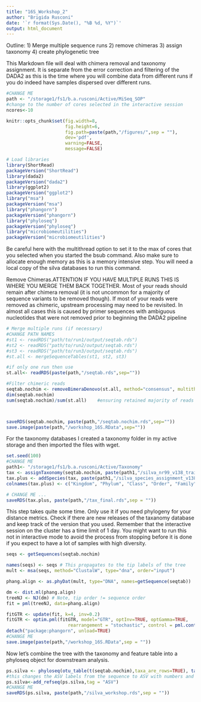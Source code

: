 ```yaml
---
title: "16S_Workshop_2"
author: "Brigida Rusconi"
date: '`r format(Sys.Date(), "%B %d, %Y")`'
output: html_document
---
```

Outline:
1) Merge multiple sequence runs
2) remove chimeras
3) assign taxonomy
4) create phylogenetic tree

This Markdown file will deal with chimera removal and taxonomy assignment. It is separate from the error correction and filtering of the DADA2 as this is the time where you will combine data from different runs if you do indeed have samples dispersed over different runs.

```r
#CHANGE ME
path <- "/storage1/fs1/b.a.rusconi/Active/MiSeq_SOP" 
#change to the number of cores selected in the interactive session
ncores<-10

knitr::opts_chunk$set(fig.width=8,
                      fig.height=6,
                      fig.path=paste(path,"/figures/",sep = ""),
                      dev='pdf',
                      warning=FALSE,
                      message=FALSE)
```

```r
# Load libraries
library(ShortRead)
packageVersion("ShortRead")
library(dada2)
packageVersion("dada2")
library(ggplot2)
packageVersion("ggplot2")
library("msa")
packageVersion("msa")
library("phangorn")
packageVersion("phangorn")
library("phyloseq")
packageVersion("phyloseq")
library("microbiomeutilities")
packageVersion("microbiomeutilities")
```
Be careful here with the multithread option to set it to the max of cores that you selected when you started the bsub command. Also make sure to allocate enough memory as this is a memory intensive step. You will need a local copy of the silva databases to run this command.

Remove Chimeras.ATTENTION IF YOU HAVE MULTIPLE RUNS THIS IS WHERE YOU MERGE THEM BACK TOGETHER.
Most of your reads should remain after chimera removal (it is not uncommon for a majority of sequence variants to be removed though). If most of your reads were removed as chimeric, upstream processing may need to be revisited. In almost all cases this is caused by primer sequences with ambiguous nucleotides that were not removed prior to beginning the DADA2 pipeline

```r
# Merge multiple runs (if necessary)
#CHANGE PATH NAMES
#st1 <- readRDS("path/to/run1/output/seqtab.rds")
#st2 <- readRDS("path/to/run2/output/seqtab.rds")
#st3 <- readRDS("path/to/run3/output/seqtab.rds")
#st.all <- mergeSequenceTables(st1, st2, st3)

#if only one run then use 
st.all<- readRDS(paste(path,"/seqtab.rds",sep=""))
```

```r
#Filter chimeric reads
seqtab.nochim <- removeBimeraDenovo(st.all, method="consensus", multithread=ncores, verbose=TRUE)
dim(seqtab.nochim) 
sum(seqtab.nochim)/sum(st.all)    #ensuring retained majority of reads



saveRDS(seqtab.nochim, paste(path,"/seqtab.nochim.rds",sep=""))
save.image(paste(path,"/workshop_16S.RData",sep=""))
```

For the taxonomy databases I created a taxonomy folder in my active storage and then imported the files with wget.
```r
set.seed(100)
#CHANGE ME
path1<- "/storage1/fs1/b.a.rusconi/Active/Taxonomy"
tax <- assignTaxonomy(seqtab.nochim, paste(path1,"/silva_nr99_v138_train_set.fa.gz",sep = "" ),multithread=ncores)
tax.plus <- addSpecies(tax, paste(path1,"/silva_species_assignment_v138.fa.gz", sep=""))
colnames(tax.plus) <- c("Kingdom", "Phylum", "Class", "Order", "Family", "Genus", "Species")

# CHANGE ME ...
saveRDS(tax.plus, paste(path,"/tax_final.rds",sep = "")) 
```

This step takes quite some time. Only use it if you need phylogeny for your distance metrics. Check if there are new releases of the taxanomy database and keep track of the version that you used. Remember that the interactive session on the cluster has a time limit of 1 day. You might want to run this not in interactive mode to avoid the process from stopping before it is done if you expect to have a lot of samples with high diversity.
```r
seqs <- getSequences(seqtab.nochim)

names(seqs) <- seqs # This propagates to the tip labels of the tree
mult <- msa(seqs, method="ClustalW", type="dna", order="input")

phang.align <- as.phyDat(mult, type="DNA", names=getSequence(seqtab))

dm <- dist.ml(phang.align)
treeNJ <- NJ(dm) # Note, tip order != sequence order
fit = pml(treeNJ, data=phang.align)

fitGTR <- update(fit, k=4, inv=0.2)
fitGTR <- optim.pml(fitGTR, model="GTR", optInv=TRUE, optGamma=TRUE,
                       rearrangement = "stochastic", control = pml.control(trace = 0))
detach("package:phangorn", unload=TRUE)
#CHANGE ME
save.image(paste(path,"/workshop_16S.RData",sep = ""))
```

Now let's combine the tree with the taxonomy and feature table into a phyloseq object for downstream analysis.
```r
ps.silva <- phyloseq(otu_table(t(seqtab.nochim),taxa_are_rows=TRUE), tax_table(tax.plus), phy_tree(fitGTR$tree))
#this changes the ASV labels from the sequence to ASV with numbers and stores the sequence in the refseq slot of the phyloseq object
ps.silva<-add_refseq(ps.silva,tag = "ASV")
#CHANGE ME
saveRDS(ps.silva, paste(path,"/silva_workshop.rds",sep = "")) 
```
